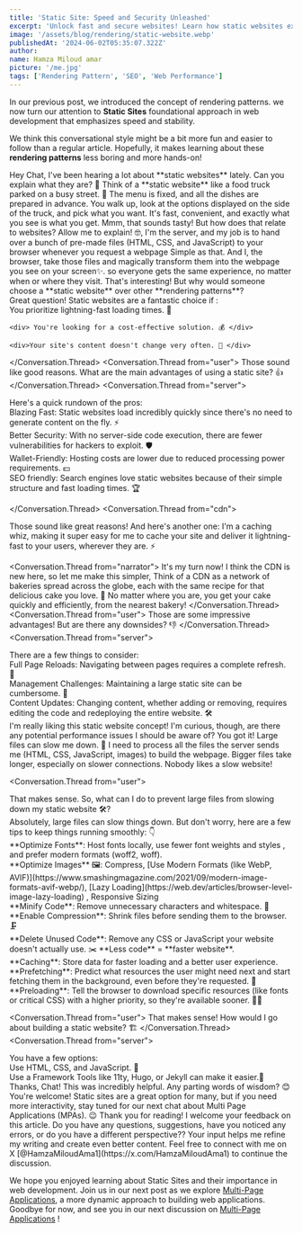 ```yaml
---
title: 'Static Site: Speed and Security Unleashed'
excerpt: 'Unlock fast and secure websites! Learn how static websites excel for blogs, portfolios, and more.'
image: '/assets/blog/rendering/static-website.webp'
publishedAt: '2024-06-02T05:35:07.322Z'
author:
name: Hamza Miloud amar
picture: '/me.jpg'
tags: ['Rendering Pattern', 'SEO', 'Web Performance']
---
```


In our previous post, we introduced the concept of rendering patterns. we now turn our attention to **Static Sites** foundational approach in web development that emphasizes speed and stability.

We think this conversational style might be a bit more fun and easier to follow than a regular article. Hopefully, it makes learning about these **rendering patterns** less boring and more hands-on!

<Conversation>
  <Conversation.Thread from="user">
    Hey Chat, I've been hearing a lot about **static websites** lately.
    Can you explain what they are? 🤔
  </Conversation.Thread>
  <Conversation.Thread from="narrator">
    Think of a **static website** like a food truck parked on a busy street. 🚚 The menu is fixed, and all the dishes are prepared in advance. You walk up, look at the options displayed on the side of the truck, and pick what you want. It's fast, convenient, and exactly what you see is what you get.
  </Conversation.Thread>
    <Conversation.Thread from="user">
    Mmm, that sounds tasty! But how does that relate to websites?
  </Conversation.Thread>
  <Conversation.Thread from="server">
    Allow me to explain! 🤓, I'm the server, and my job is to hand over a bunch of pre-made files (HTML, CSS, and JavaScript) to your browser whenever you request a webpage Simple as that. 
  </Conversation.Thread>
  <Conversation.Thread from="browser">
    And I, the browser, take those files and magically transform them
    into the webpage you see on your screen✨. so everyone gets the same experience, no matter when or
    where they visit.
  </Conversation.Thread>
  <Conversation.Thread from="user">
    That's interesting! But why would someone choose a **static website** over other **rendering patterns**?
  </Conversation.Thread>
  <Conversation.Thread from="server">
    <div>
      Great question! Static websites are a fantastic choice if :
    </div>
    <div> You prioritize lightning-fast loading times. 🚀 </div>

    <div> You're looking for a cost-effective solution. 💰 </div>

    <div>Your site's content doesn't change very often. 📰 </div>

  </Conversation.Thread>
  <Conversation.Thread from="user">
    Those sound like good reasons. What are the main advantages of
    using a static site? 👍
  </Conversation.Thread>
  <Conversation.Thread from="server">
      <div>
          Here's a quick rundown of the pros: 
      </div>
      <div> 
          Blazing Fast: Static
          websites load incredibly quickly since there's no need to generate
          content on the fly. ⚡ 
      </div>
      <div> 
          Better Security: With no server-side
          code execution, there are fewer vulnerabilities for hackers to
          exploit. 🛡️ 
      </div>
      <div> 
          Wallet-Friendly: Hosting costs are lower due to
          reduced processing power requirements. 💵 
      </div>
      <div>
          SEO friendly: Search
          engines love static websites because of their simple structure and
          fast loading times. 🏆
      </div>
      
  </Conversation.Thread>
  <Conversation.Thread from="cdn">
  <div>
 Those sound like great reasons! And here's another one: I'm a caching whiz, making it super easy for me to cache your site and deliver it lightning-fast to your users, wherever they are. ⚡
  </div>
</Conversation.Thread>

<Conversation.Thread from="narrator">
  It's my turn now! I think the CDN is new here, so let me make this
  simpler, Think of a CDN as a network of bakeries spread across the
  globe, each with the same recipe for that delicious cake you love.
  🍰 No matter where you are, you get your cake quickly and
  efficiently, from the nearest bakery!
</Conversation.Thread>
<Conversation.Thread from="user">
  Those are some impressive advantages! But are there any downsides?
  👎
</Conversation.Thread>
<Conversation.Thread from="server">
  <div>There are a few things to consider: </div>
  <div>
    Full Page Reloads: Navigating between pages requires a complete
    refresh. 🔄
  </div>
  <div>
    Management Challenges: Maintaining a large static site can be
    cumbersome. 🤯
  </div>
  <div>
    Content Updates: Changing content, whether adding or removing,
    requires editing the code and redeploying the entire website. 🛠️
  </div>
</Conversation.Thread>
<Conversation.Thread from="user">
  I'm really liking this static website concept! I'm curious, though,
  are there any potential performance issues I should be aware of?
</Conversation.Thread>
<Conversation.Thread from="browser">
  You got it! Large files can slow me down. 🐌 I need to process all
  the files the server sends me (HTML, CSS, JavaScript, images) to
  build the webpage. Bigger files take longer, especially on slower
  connections. Nobody likes a slow website!
</Conversation.Thread>

<Conversation.Thread from="user">
  <div id="static-site-enhancement">
    That makes sense. So, what can I do to prevent large files from
    slowing down my static website 🛠️?
  </div>
</Conversation.Thread>
<Conversation.Thread from="browser">
  <div>
    Absolutely, large files can slow things down. But don't worry,
    here are a few tips to keep things running smoothly: 👇
  </div>
  <div>
     **Optimize Fonts**: Host fonts locally, use fewer font weights and styles , and prefer modern formats (woff2, woff).
  </div>
  <div>
    **Optimize Images** 🖼️: Compress, [Use Modern Formats (like WebP, AVIF)](https://www.smashingmagazine.com/2021/09/modern-image-formats-avif-webp/), [Lazy Loading](https://web.dev/articles/browser-level-image-lazy-loading) , Responsive Sizing
  </div>
  <div>
    **Minify Code**: Remove unnecessary characters and whitespace. 🧹
  </div>
  <div>
    **Enable Compression**: Shrink files before sending them to the
    browser. 🗜️
  </div>
  <div>
    **Delete Unused Code**: Remove any CSS or JavaScript your website
    doesn't actually use. ✂️ **Less code** = **faster website**.
  </div>
  <div>
    **Caching**: Store data for faster loading and a better user
    experience.
  </div>
  <div>
    **Prefetching**: Predict what resources the user might need next
    and start fetching them in the background, even before they're
    requested. 🚀
  </div>
  <div>
    **Preloading**: Tell the browser to download specific resources
    (like fonts or critical CSS) with a higher priority, so they're
    available sooner. 🏃‍♂️
  </div>
</Conversation.Thread>



<Conversation.Thread from="user">
  That makes sense! How would I go about building a static website? 🏗️
</Conversation.Thread>
<Conversation.Thread from="server">
  <div> You have a few options: </div>
  <div> Use HTML, CSS, and JavaScript. 💪 </div>
  <div>
    Use a Framework Tools like 11ty, Hugo, or Jekyll can make it easier.🧰
  </div>
</Conversation.Thread>
<Conversation.Thread from="user">
  Thanks, Chat! This was incredibly helpful. Any parting words of
  wisdom? 😊
</Conversation.Thread>
<Conversation.Thread from="server">
  You're welcome! Static sites are a great option for many, but if you
  need more interactivity, stay tuned for our next chat about Multi
  Page Applications (MPAs). 😉
</Conversation.Thread>
<Conversation.Thread from="me">
  Thank you for reading! I welcome your feedback on this article. Do
  you have any questions, suggestions, have you noticed any errors,
  or do you have a different perspective?? Your input helps me refine
  my writing and create even better content. Feel free to connect with
  me on X [@HamzaMiloudAma1](https://x.com/HamzaMiloudAma1) to
  continue the discussion.
</Conversation.Thread>

</Conversation>

We hope you enjoyed learning about Static Sites and their importance in web development. Join us in our next post as we explore [Multi-Page Applications](/blogs/multi-page-application-traditional-yet-powerful), a more dynamic approach to building web applications. Goodbye for now, and see you in our next discussion on [Multi-Page Applications](/blogs/multi-page-application-traditional-yet-powerful) !
